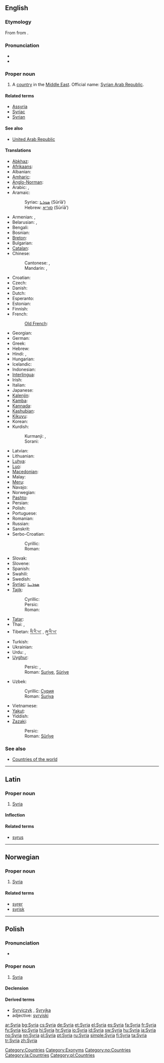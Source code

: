 ==English==
{{wikipedia}}

===Etymology===
From {{etyl|la|en}} {{term|Syria|lang=la}} from {{etyl|grc}} {{term|Συρία|lang=grc}}.

===Pronunciation===
* {{audio|En-us-Syria.ogg|Audio (US)}}
* {{rhymes|ɪriə}}

===Proper noun===
{{en-proper noun}}

# A [[country]] in the [[Middle East]]. Official name: [[Syrian Arab Republic]].

====Related terms====
* [[Assyria]]
* [[Syriac]]
* [[Syrian]]

====See also====
* [[United Arab Republic]]

====Translations====
{{trans-top|country in the Middle East}}
* [[Abkhaz]]: {{t|ab|Шьамтәыла|tr=ṣ̌amtwəla|sc=Cyrl|xs=Abkhaz}}
* [[Afrikaans]]: {{t|af|Sirië|xs=Afrikaans}}
* Albanian: {{t-|sq|Siria|xs=Albanian}}
* [[Amharic]]: {{t|am|ሶርያ|sc=Ethi|xs=Amharic}}
* [[Anglo-Norman]]: {{tø|xno|Surie|f}}
* Arabic: {{t-|ar|سوريا|f|tr=súrya}}, {{t+|ar|سورية|f|tr=súrya}}
* Aramaic:
*: Syriac: [[ܣܘܪܝܐ]] (Sūrīā’)
*: Hebrew: [[סוריא]] (Sūrīā’)
* Armenian: {{t-|hy|Սիրիա|tr=Siria}}, {{t-|hy|Ասորիք|tr=Asorik'}}
* Belarusian: {{t|be|Сірыя|f|tr=Síryja|xs=Belarusian}}, {{t|be|Сырыя|f|tr=Sýryja|xs=Belarusian}} <!-- rm Roman, not used in Belarusian: {{t|be|Siryja|xs=Belarusian}}, {{t|be|Syryja|xs=Belarusian}} -->
* Bengali: {{t|bn|সিরিয়া|tr=siria|sc=Beng}}
* Bosnian: {{t-|bs|Sirija|f}}
* [[Breton]]: {{t-|br|Siria|xs=Breton}}
* Bulgarian: {{t+|bg|Сирия|f|tr=Sírija}}
* [[Catalan]]: {{t-|ca|Síria}}
* Chinese:
*: Cantonese: {{tø|yue|敘利亞|sc=Hani|xs=Cantonese}}, {{tø|yue|叙利亚|tr=zeoi6 lei6 aa3|sc=Hani|xs=Cantonese}}
*: Mandarin: {{t-|cmn|敘利亞|tr=Xùlìyà|sc=Hani}}, {{t-|cmn|叙利亚|tr=Xùlìyà|sc=Hani}}
* Croatian: {{t+|hr|Sirija|f}}
* Czech: {{t-|cs|Sýrie|f}}
* Danish: {{t-|da|Syrien}}
* Dutch: {{t+|nl|Syrië}}
* Esperanto: {{t-|eo|Sirio|xs=Esperanto}}
* Estonian: {{t+|et|Süüria}}
* Finnish: {{t+|fi|Syyria}}
* French: {{t+|fr|Syrie|f}}
*: [[Old French]]: {{tø|fro|Surie|f}}
* Georgian: {{t|ka|სირია|tr=siria|sc=Geor|xs=Georgian}}
* German: {{t+|de|Syrien|n}}
* Greek: {{t+|el|Συρία|f|tr=Syría}}
* Hebrew: {{t+|he|סוריה|f|tr=Suria}}
* Hindi: {{t|hi|सीरिया|m|tr=sīriyā|xs=Hindi}}, {{t|hi|सूरिया|m|tr=sūriyā|xs=Hindi}}
* Hungarian: {{t+|hu|Szíria}}
* Icelandic: {{t+|is|Sýrland}}
* Indonesian: {{t|id|Suriah|xs=Indonesian}}
* [[Interlingua]]: {{t-|ia|Syria|xs=Interlingua}}
* Irish: {{t|ga|an tSiria|f|xs=Irish}}
* Italian: {{t+|it|Siria}}
* Japanese: {{t+|ja|シリア|tr=Shiria}}
* [[Kalenjin]]: {{tø|kln|Siria}}
* [[Kamba]]: {{tø|kam|Siria}}
* [[Kannada]]: {{t|kn|ಸಿರಿಯಾ|tr=siriyā|sc=Knda}}
* [[Kashubian]]: {{t|csb|Syrëjô|xs=Kashubian}}
* [[Kikuyu]]: {{tø|ki|Siria}}
* Korean: {{t+|ko|시리아|tr=Siria|sc=Hang}}
* Kurdish:
*: Kurmanji: {{t|ku|Sûriya}}, {{t|ku|Sûriye}}
*: Sorani: {{ku-Arab|[[سوریا]]}}
{{trans-mid}}
* Latvian: {{t-|lv|Sīrija|f|xs=Latvian}}
* Lithuanian: {{t+|lt|Sirija|f|xs=Lithuanian}}
* [[Luhya]]: {{tø|luy|Siria}}
* [[Luo]]: {{tø|luo|Siria}}
* [[Macedonian]]: {{t+|mk|Сирија|f|tr=Sírija}}
* Malay: {{t|ms|Syria}}
* [[Meru]]: {{tø|mer|Siria}}
* Navajo: {{tø|nv|Sííwiya}}
* Norwegian: {{t+|no|Syria}}
* [[Pashto]]: {{t|ps|سوريه|sc=ps-Arab}}
* Persian: {{t+|fa|سوریه|tr=Suriye|xs=Persian}}
* Polish: {{t+|pl|Syria}}
* Portuguese: {{t+|pt|Síria}}
* Romanian: {{t-|ro|Siria|f}}
* Russian: {{t+|ru|Сирия|f|tr=Sírija}}
* Sanskrit: {{t|sa|सिरिया|tr=siriyā|sc=Deva}}
* Serbo-Croatian:
*: Cyrillic: {{t|sh|Сирија|f|sc=Cyrl}}
*: Roman: {{t|sh|Sirija|f}}
* Slovak: {{t|sk|Sýria|f}}
* Slovene: {{t+|sl|Sirija|f}}
* Spanish: {{t+|es|Siria|f}}
* Swahili: {{t+|sw|Siria|xs=Swahili}}
* Swedish: {{t+|sv|Syrien}}
* [[Syriac]]: [[ܣܘܪܝܝܐ]]
* [[Tajik]]:
*: Cyrillic: {{t|tg|Сурия|sc=Cyrl|xs=Tajik}}
*: Persic: {{fa-Arab|[[سوریه]]}}
*: Roman: {{t|tg|Surija|xs=Tajik}}
* [[Tatar]]: {{t|ru|Сүрия|tr=Süriä|sc=Cyrl}}
* Thai: {{t|th|ประเทศซีเรีย|tr=bpràtêt seeria|sc=Thai}}, {{t|th|ซีเรีย|tr=seeria|sc=Thai}}
* Tibetan: [[སི་རི་ཡ་]] , [[ཞུ་ལི་ཡ་]]
* Turkish: {{t+|tr|Suriye}}
* Ukrainian: {{t|uk|Сирія|f|tr=Sýrija|xs=Ukrainian}}
* Urdu: {{t|ur|سیریا|m|tr=sīriyā|sc=ur-Arab}}, {{t|ur|سوریا|m|tr=sūriyā|sc=ur-Arab}}
* [[Uyghur]]:
*: Persic: {{fa-Arab|[[سۇرىي]]}}, {{fa-Arab|[[سۈرىيە]]}}
*: Roman: [[Suriye]], [[Süriye]]
* Uzbek:
*: Cyrillic: [[Сурия]]
*: Roman: [[Suriya]]
* Vietnamese: {{t|vi|Syria}}
* [[Yakut]]: {{tø|sah|Сирия|tr=Sirija|sc=Cyrl}}
* Yiddish: {{t|yi|סיריע|tr=siriye|sc=Hebr}}
* [[Zazaki]]:
*: Persic: {{ku-Arab|[[سووریە]]}}
*: Roman: [[Sûrîye]]
{{trans-bottom}}

===See also===
* [[Appendix:Countries of the world|Countries of the world]]

[[Category:Countries]]
[[Category:Exonyms]]

----

==Latin==

===Proper noun===
{{infl|la|proper noun}}

# [[#English|Syria]]

====Inflection====
{{la-decl-1st-loc|Syri}}

====Related terms====
* [[syrus#Latin|syrus]]

----

==Norwegian==

===Proper noun===
{{infl|no|proper noun}}

# [[#English|Syria]]

====Related terms====
* [[syrer]]
* [[syrisk]]

[[Category:no:Countries]]

----

==Polish==

===Pronunciation===
* {{IPA|/ˈs̪ɨrja/|lang=pl}}

===Proper noun===
{{infl|pl|proper noun|g=f}}

# [[#English|Syria]]

====Declension====
{{pl-decl-noun-sing
|Syria
|Syrii
|Syrii
|Syrię
|Syrią
|Syrii
|Syrio
}}

====Derived terms====
* [[Syryjczyk]] {{m}}, [[Syryjka]] {{f}}
* adjective: [[syryjski]]

[[Category:la:Countries]]
[[Category:pl:Countries]]

[[ar:Syria]]
[[bg:Syria]]
[[cs:Syria]]
[[de:Syria]]
[[et:Syria]]
[[el:Syria]]
[[es:Syria]]
[[fa:Syria]]
[[fr:Syria]]
[[fy:Syria]]
[[ko:Syria]]
[[hi:Syria]]
[[hr:Syria]]
[[io:Syria]]
[[id:Syria]]
[[sw:Syria]]
[[hu:Syria]]
[[ja:Syria]]
[[no:Syria]]
[[nn:Syria]]
[[pl:Syria]]
[[pt:Syria]]
[[ru:Syria]]
[[simple:Syria]]
[[fi:Syria]]
[[ta:Syria]]
[[tr:Syria]]
[[zh:Syria]]